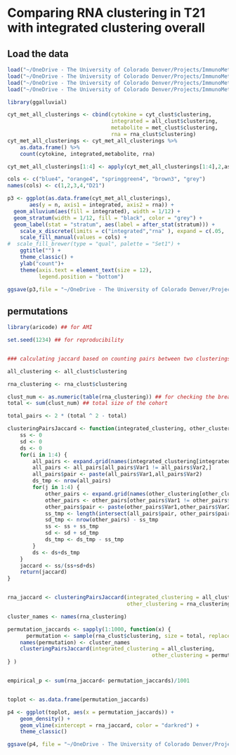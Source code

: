 # Comparing RNA clustering in T21 with integrated clustering overall

## Load the data
```r
load("~/OneDrive - The University of Colorado Denver/Projects/ImmunoMetabolicSubtypes/results/clusterings/all_clust.RData")
load("~/OneDrive - The University of Colorado Denver/Projects/ImmunoMetabolicSubtypes/results/clusterings/cyt_clust.RData")
load("~/OneDrive - The University of Colorado Denver/Projects/ImmunoMetabolicSubtypes/results/clusterings/met_clust.RData")
load("~/OneDrive - The University of Colorado Denver/Projects/ImmunoMetabolicSubtypes/results/clusterings/rna_clust.RData")
```


```r
library(ggalluvial)

cyt_met_all_clusterings <- cbind(cytokine = cyt_clust$clustering,
                                 integrated = all_clust$clustering,
                                 metabolite = met_clust$clustering,
                                 rna = rna_clust$clustering)
cyt_met_all_clusterings <- cyt_met_all_clusterings %>%
    as.data.frame() %>%
    count(cytokine, integrated,metabolite, rna)

cyt_met_all_clusterings[1:4] <- apply(cyt_met_all_clusterings[1:4],2,as.factor)

cols <- c("blue4", "orange4", "springgreen4", "brown3", "grey")
names(cols) <- c(1,2,3,4,"D21")

p3 <- ggplot(as.data.frame(cyt_met_all_clusterings),
       aes(y = n, axis1 = integrated, axis2 = rna)) +
  geom_alluvium(aes(fill = integrated), width = 1/12) +
  geom_stratum(width = 1/12, fill = "black", color = "grey") +
  geom_label(stat = "stratum", aes(label = after_stat(stratum))) +
    scale_x_discrete(limits = c("integrated","rna" ), expand = c(.05, .05)) +
    scale_fill_manual(values = cols) +
#  scale_fill_brewer(type = "qual", palette = "Set1") +
    ggtitle("") +
    theme_classic() +
    ylab("count")+
    theme(axis.text = element_text(size = 12),
          legend.position = "bottom")

ggsave(p3,file = "~/OneDrive - The University of Colorado Denver/Projects/ImmunoMetabolicSubtypes/results/riverplots/rna_integrated_25neighbors_riverplot.pdf", height = 3, width = 5)


```

## permutations
```r
library(aricode) ## for AMI

set.seed(1234) ## for reproducibility


### calculating jaccard based on counting pairs between two clusterings

all_clustering <- all_clust$clustering

rna_clustering <- rna_clust$clustering

clust_num <- as.numeric(table(rna_clustering)) ## for checking the breakdown
total <- sum(clust_num) ## total size of the cohort

total_pairs <- 2 * (total ^ 2 - total)

clusteringPairsJaccard <- function(integrated_clustering, other_clustering) {
    ss <- 0
    sd <- 0
    ds <- 0
    for(i in 1:4) {
        all_pairs <- expand.grid(names(integrated_clustering[integrated_clustering==i]),names(integrated_clustering[integrated_clustering==i]))
        all_pairs <- all_pairs[all_pairs$Var1 != all_pairs$Var2,]
        all_pairs$pair <- paste(all_pairs$Var1,all_pairs$Var2)
        ds_tmp <- nrow(all_pairs)    
        for(j in 1:4) {
            other_pairs <- expand.grid(names(other_clustering[other_clustering==j]),names(other_clustering[other_clustering==j]))
            other_pairs <- other_pairs[other_pairs$Var1 != other_pairs$Var2,]
            other_pairs$pair <- paste(other_pairs$Var1,other_pairs$Var2)
            ss_tmp <- length(intersect(all_pairs$pair, other_pairs$pair))
            sd_tmp <- nrow(other_pairs) - ss_tmp
            ss <- ss + ss_tmp
            sd <- sd + sd_tmp
            ds_tmp <- ds_tmp - ss_tmp
        }
        ds <- ds+ds_tmp
    }
    jaccard <- ss/(ss+sd+ds)
    return(jaccard)
}


rna_jaccard <- clusteringPairsJaccard(integrated_clustering = all_clustering,
                                      other_clustering = rna_clustering)

cluster_names <- names(rna_clustering)

permutation_jaccards <- sapply(1:1000, function(x) {
      permutation <- sample(rna_clust$clustering, size = total, replace = F)
    names(permutation) <- cluster_names
    clusteringPairsJaccard(integrated_clustering = all_clustering,
                                              other_clustering = permutation)
} )


empirical_p <- sum(rna_jaccard< permutation_jaccards)/1001


toplot <- as.data.frame(permutation_jaccards)

p4 <- ggplot(toplot, aes(x = permutation_jaccards)) +
    geom_density() +
    geom_vline(xintercept = rna_jaccard, color = "darkred") +
    theme_classic()

ggsave(p4, file = "~/OneDrive - The University of Colorado Denver/Projects/ImmunoMetabolicSubtypes/results/clustering_permutations/permutation_density.pdf")


```
